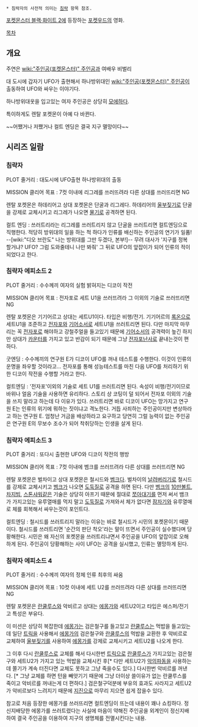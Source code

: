  * 침략자의 사전적 의미는 [[침략]] 항목 참조.

[[포켓몬스터 블랙·화이트 2]]에 등장하는 [[포켓우드]]의 영화.

[[목차]]
== 개요 ==

주연은 [[wiki:"주인공(포켓몬스터)" 주인공]]과 여배우 비벌리

대 도시에 갑자기 UFO가 출현해서 하나방위대인 [[wiki:"주인공(포켓몬스터)" 주인공]]이 출동하여 UFO와 싸우는 이야기다.

하나방위대옷을 입고있는 여자 주인공은 상당히 [[모에]]하다.

특이하게도 렌탈 포켓몬이 아예 다 바뀐다.

~~어쨌거나 저쨌거나 컬트 엔딩은 결국 지구 멸망이다~~

== 시리즈 일람 ==
=== 침략자 ===
PLOT 줄거리 : 대도시에 UFO출현 하나방위대의 출동

MISSION 클리어 목표 : 7컷 이내에 리그레를 쓰러뜨려라 다른 상대를 쓰러뜨리면 NG

렌탈 포켓몬은 하데리어고 상대 포켓몬은 단굴과 리그레다.
하데리어의 [[울부짖기]]로 단굴을 강제로 교체시키고 리그레가 나오면 [[물기]]로 공격하면 된다.

컬트 엔딩 : 쓰러트리라는 리그레를 쓰러트리지 않고 단굴을 쓰러트리면 컬트엔딩으로 직행한다. 적당히 방위대의 일을 하는 척 하다가 인류를 배신하는 주인공의 연기가 일품! --[wiki:"디오 브란도" 나는 방위대를 그만 두겠다, 본부!]-- 무려 대사가 '지구를 정복할거냐? UFO? 그럼 도와줄테니 나만 봐줘' 그 뒤로 UFO의 앞잡이가 되어 인류의 적이 되었다고 한다.  

=== 침략자 에피소드 2 ===
PLOT 줄거리 : 수수께끼 여자의 실험 밝혀지는 디코이 작전

MISSION 클리어 목표 : 전자포로 세트 U1을 쓰러뜨려라 그 이외의 기술로 쓰러뜨리면 NG

렌탈 포켓몬은 기기어르고 상대는 세트U1이다. 타입은 비행/전기.
기기어르의 [[록온]]으로 세트U1을 조준하고 [[전자포]]와 [[기어소서]]로 세트U1을 쓰러트리면 된다. 다만 마지막 마무리는 꼭 [[전자포]]로 해야하고 강철주얼을 들고있기 때문에 [[기어소서]]의 공격력이 높긴 하지만 상대가 [[카운터]]를 가지고 있고 반감이 되기 때문에 그냥 [[전자포]]난사로 끝내는것이 편하다.

굿엔딩 : 수수께끼의 연구원 E가 디코이 UFO를 꺼내 테스트를 수행한다. 이것이 인류의 운명을 좌우할 것이라고... 전자포를 통해 성능테스트를 마친 다음 UFO를 처리하기 위한 디코이 작전을 수행할 거라고 한다.

컬트엔딩 : '전자포'이외의 기술로 세트 U1를 쓰러트리면 된다. 속성이 비행/전기이므로 바위나 얼음 기술을 사용하면 유리하다. 스토리 상 코팅이 덜 되어서 전자포 이외의 기술을 쓰지 말라고 하는데 다 이유가 있다. 쓰러트리면 바로 디코이 UFO는 망가지고 연구원 E는 인류의 위기에 뭐하는 짓이냐고 격노한다. 거듭 사죄하는 주인공이지만 변상하라고 하는 연구원 E. 엄청난 거금을 배상하라고 요구하고 당연히 그럴 능력이 없는 주인공은 연구원 E의 무보수 조수가 되어 착취당하는 인생을 살게 된다. 


=== 침략자 에피소드 3 ===
PLOT 줄거리 : 또다시 출현한 UFO와 디코이 작전의 행방

MISSION 클리어 목표 : 7컷 이내에 벰크를 쓰러뜨려라 다른 상대를 쓰러뜨리면 NG

렌탈 포켓몬은 벌차이고 상대 포켓몬은 철시드와 [[벰크]]다.
벌차이의 [[날려버리기]]로 철시드를 강제로 교체시키고 [[벰크]]가 나오면 [[도둑질]]로 공격을 하면 된다.
다만 [[벰크]]의 [[10만볼트]], [[차지빔]], [[스톤샤워]]같은 기술은 상당히 아프기 때문에 절대로 [[쪼아대기]]를 먼저 써서 뱀크가 가지고있는 유루열매를 먹지 말고 [[도둑질]]로 가져와서 체가 없다면 [[잠자기]]와 유루열매로 체를 회복해서 싸우는것이 포인트다.

컬트엔딩 : 철시드를 쓰러트리지 말라는 이유는 바로 철시드가 시민의 포켓몬이기 때문이다. 철시드를 쓰러트리면 '순간의 판단 착오'라는 말이 뜨면서 주인공이 실수했다며 당황해한다. 시민은 왜 자신의 포켓몬을 쓰러트리냐면서 주인공을 UFO의 앞잡이로 오해하게 된다. 주인공이 당황해하는 사이 UFO는 공격을 실시했고, 인류는 멸망하게 된다. 

=== 침략자 에피소드 4 ===
PLOT 줄거리 : 수수께끼 여자의 정체 인류 최후의 싸움

MISSION 클리어 목표 : 10컷 이내에 세트 U2를 쓰러뜨려라 다른 상대를 쓰러뜨리면 NG

렌탈 포켓몬은 [[란쿨루스]]와 악비르고 상대는 [[에몽가]]와 세트U2이고 타입은 에스퍼/전기고 특성은 부유다.

이 미션은 상당히 복잡한데 [[에몽가]]는 검은철구를 들고있고 [[란쿨루스]]는 먹밥을 들고있는데 일단 [[트릭]]을 사용해서 [[에몽가]]의 검은철구와 [[란쿨루스]]의 먹밥을 교환한 후 악비르로 교체하여 [[울부짖기]]를 사용하여 [[에몽가]]를 강제로 교체시키고 세트U2를 나오게 한다.

그 이후 다시 [[란쿨루스]]로 교체를 해서 다시한번 [[트릭]]으로 [[란쿨루스]]가 가지고있는 검은철구와 세트U2가 가지고 있는 먹밥을 교체시킨 후[* 다만 세트U2가 [[악의파동]]을 사용하는데 쫄기가 계속 터진다면 교체도 못하고 그냥 죽을수도 있다.] 다시한번 악비르를 꺼낸다. [* 그냥 교체를 하면 턴을 빼앗기기 때문에 그냥 더이상 쓸이유가 없는 란쿨루스를 죽이고 악비르를 꺼내는게 더 편하다.] 검은철구덕분에 부유의 효과도 사라지고 세트U2가 악비르보다 느려지기 때문에 [[지진]]으로 마무리 지으면 쉽게 잡을수 있다.

참고로 처음 등장한 에몽가를 쓰러뜨리면 컬트엔딩이 뜨는데 내용이 꽤나 쇼킹하다. 정신지배당한 에몽가를 쓰러트렸다는 사실에 마음이 약해진 주인공을 외계인이 정신지배하여 결국 주인공을 이용하여 지구의 생명체를 전멸시킨다는 내용.
